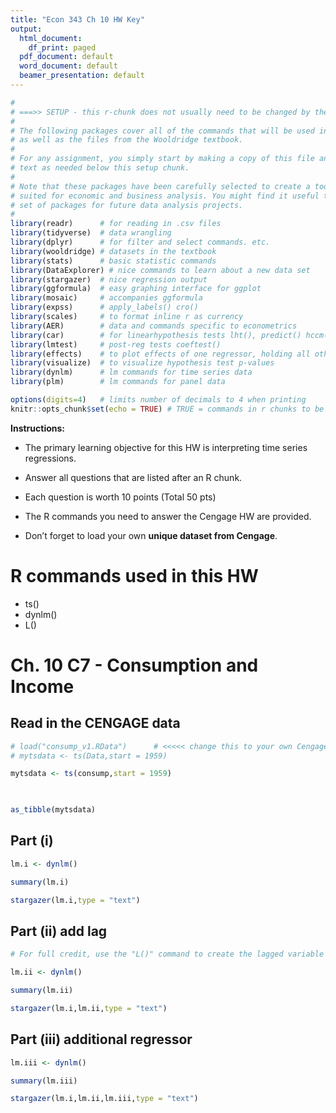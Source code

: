 ```yaml
---
title: "Econ 343 Ch 10 HW Key"
output:
  html_document:
    df_print: paged
  pdf_document: default
  word_document: default
  beamer_presentation: default
---
```


```r
#
# ===>> SETUP - this r-chunk does not usually need to be changed by the student.
#
# The following packages cover all of the commands that will be used in this class,
# as well as the files from the Wooldridge textbook.
# 
# For any assignment, you simply start by making a copy of this file and add the R chunks and
# text as needed below this setup chunk. 
#
# Note that these packages have been carefully selected to create a toolkit that is ideally
# suited for economic and business analysis. You might find it useful to keep this template and
# set of packages for future data analysis projects.
#
library(readr)      # for reading in .csv files
library(tidyverse)  # data wrangling
library(dplyr)      # for filter and select commands. etc.
library(wooldridge) # datasets in the textbook
library(stats)      # basic statistic commands
library(DataExplorer) # nice commands to learn about a new data set
library(stargazer)  # nice regression output
library(ggformula)  # easy graphing interface for ggplot
library(mosaic)     # accompanies ggformula
library(expss)      # apply_labels() cro()
library(scales)     # to format inline r as currency
library(AER)        # data and commands specific to econometrics
library(car)        # for linearhypothesis tests lht(), predict() hccm() heterosced.
library(lmtest)     # post-reg tests coeftest()
library(effects)    # to plot effects of one regressor, holding all others constant
library(visualize)  # to visualize hypothesis test p-values
library(dynlm)      # lm commands for time series data
library(plm)        # lm commands for panel data

options(digits=4)   # limits number of decimals to 4 when printing
knitr::opts_chunk$set(echo = TRUE) # TRUE = commands in r chunks to be echoed in outfile
```

**Instructions:**

- The primary learning objective for this HW is interpreting time series regressions.
- Answer all questions that are listed after an R chunk.
- Each question is worth 10 points (Total 50 pts)

- The R commands you need to answer the Cengage HW are provided. 
- Don't forget to load your own **unique dataset from Cengage**.

# R commands used in this HW

- ts()
- dynlm()
- L()


# Ch. 10 C7 - Consumption and Income

## Read in the CENGAGE data

``` r

# load("consump_v1.RData")      # <<<<< change this to your own Cengage version 
# mytsdata <- ts(Data,start = 1959) 

mytsdata <- ts(consump,start = 1959) 


                                     
as_tibble(mytsdata)

```

## Part (i)
``` r

lm.i <- dynlm()

summary(lm.i)

stargazer(lm.i,type = "text")

```

## Part (ii) add lag
``` r

# For full credit, use the "L()" command to create the lagged variable in the regression

lm.ii <- dynlm()

summary(lm.ii)

stargazer(lm.i,lm.ii,type = "text")


```


## Part (iii) additional regressor
``` r

lm.iii <- dynlm()

summary(lm.iii)

stargazer(lm.i,lm.ii,lm.iii,type = "text")


```
